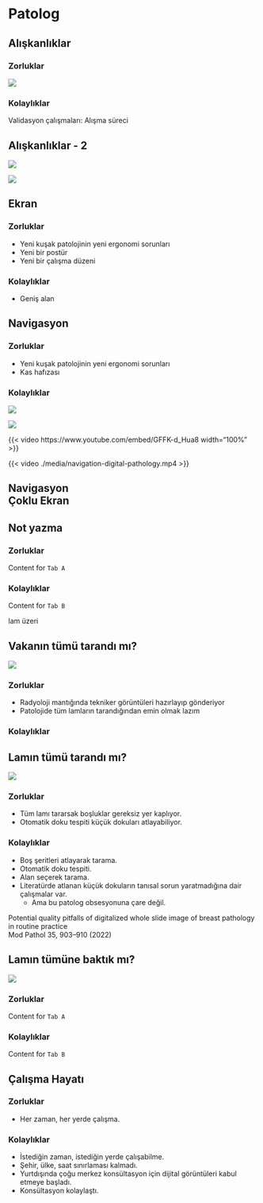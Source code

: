 # Patolog

## Alışkanlıklar


::: {.panel-tabset}

### Zorluklar

![](./media/patolog-cekinceler.png)


### Kolaylıklar

Validasyon çalışmaları: Alışma süreci




:::

## Alışkanlıklar - 2

![](./media/dunyanin-en-acil-taramasi-2.png)

![](./media/tarama-suresi.JPG)

## Ekran

::: {.panel-tabset}

### Zorluklar

- Yeni kuşak patolojinin yeni ergonomi sorunları
- Yeni bir postür
- Yeni bir çalışma düzeni

### Kolaylıklar

- Geniş alan

:::



## Navigasyon



::: {.panel-tabset}

### Zorluklar

- Yeni kuşak patolojinin yeni ergonomi sorunları
- Kas hafızası 

<!--
<blockquote class="twitter-tweet"><p lang="en" dir="ltr">When your muscle memory kicks in and you try to shake hands before the game, but your opponent is missing! <a href="https://twitter.com/hashtag/FIDEWorldCup?src=hash&amp;ref_src=twsrc%5Etfw">#FIDEWorldCup</a> <a href="https://t.co/yInEUqpyJC">pic.twitter.com/yInEUqpyJC</a></p>&mdash; International Chess Federation (@FIDE_chess) <a href="https://twitter.com/FIDE_chess/status/1693220998202499482?ref_src=twsrc%5Etfw">August 20, 2023</a></blockquote> <script async src="https://platform.twitter.com/widgets.js" charset="utf-8"></script> 
-->

### Kolaylıklar

![](./media/navigasyon-Conventional-Mouse-a-Trackballs-1-b-2-c-and-3-d-Vertical-Mouse-e.png)


![](./media/navigasyon-mouse.jpg)


{{< video https://www.youtube.com/embed/GFFK-d_Hua8 width="100%" >}}


{{< video ./media/navigation-digital-pathology.mp4 >}}



:::


## Navigasyon <br> Çoklu Ekran





## Not yazma



::: {.panel-tabset}

### Zorluklar

Content for `Tab A`

### Kolaylıklar

Content for `Tab B`

:::


::: {.r-fit-text}
lam üzeri
:::

## Vakanın tümü tarandı mı?


![](./media/sectra-inceleme-etkinlik-izi.jpg)

::: {.panel-tabset}

### Zorluklar

- Radyoloji mantığında tekniker görüntüleri hazırlayıp gönderiyor
- Patolojide tüm lamların tarandığından emin olmak lazım


### Kolaylıklar



:::


## Lamın tümü tarandı mı?


![](./media/eksik-tarama.png)


::: {.panel-tabset}

### Zorluklar

- Tüm lamı tararsak boşluklar gereksiz yer kaplıyor. 
- Otomatik doku tespiti küçük dokuları atlayabiliyor. 

### Kolaylıklar

- Boş şeritleri atlayarak tarama.
- Otomatik doku tespiti. 
- Alan seçerek tarama. 
- Literatürde atlanan küçük dokuların tanısal sorun yaratmadığına dair çalışmalar var.
  - Ama bu patolog obsesyonuna çare değil. 


:::

:::{.footer}
Potential quality pitfalls of digitalized whole slide image of breast pathology in routine practice <br> Mod Pathol 35, 903–910 (2022)
:::



## Lamın tümüne baktık mı?


![](./media/navigasyon-preparat.JPG)


::: {.panel-tabset}

### Zorluklar

Content for `Tab A`

### Kolaylıklar

Content for `Tab B`

:::


## Çalışma Hayatı


::: {.panel-tabset}

### Zorluklar

- Her zaman, her yerde çalışma.


### Kolaylıklar

- İstediğin zaman, istediğin yerde çalışabilme.  
- Şehir, ülke, saat sınırlaması kalmadı. 
- Yurtdışında çoğu merkez konsültasyon için dijital görüntüleri kabul etmeye başladı. 
- Konsültasyon kolaylaştı. 


:::


